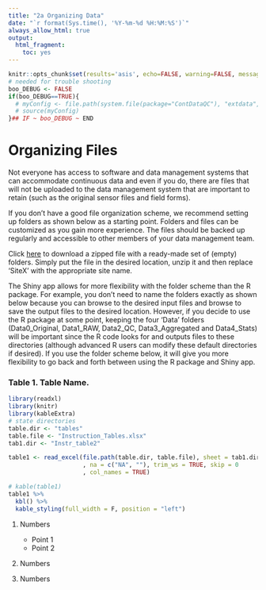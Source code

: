```yaml
---
title: "2a Organizing Data"
date: "`r format(Sys.time(), '%Y-%m-%d %H:%M:%S')`"
always_allow_html: true
output:
  html_fragment:
    toc: yes
---
```


```r
knitr::opts_chunk$set(results='asis', echo=FALSE, warning=FALSE, message = FALSE)
# needed for trouble shooting
boo_DEBUG <- FALSE
if(boo_DEBUG==TRUE){
  # myConfig <- file.path(system.file(package="ContDataQC"), "extdata", "config.ORIG.R")
  # source(myConfig)
}## IF ~ boo_DEBUG ~ END
```

# Organizing Files

Not everyone has access to software and data management systems that can accommodate continuous data and even if you do, there are files that will not be uploaded to the data management system that are important to retain (such as the original sensor files and field forms). 

If you don’t have a good file organization scheme, we recommend setting up folders as shown below as a starting point. Folders and files can be customized as you gain more experience. The files should be backed up regularly and accessible to other members of your data management team.

Click [here](PUT HYPERLINK HERE) to download a zipped file with a ready-made set of (empty) folders. Simply put the file in the desired location, unzip it and then replace ‘SiteX’ with the appropriate site name.

The Shiny app allows for more flexibility with the folder scheme than the R package. For example, you don’t need to name the folders exactly as shown below because you can browse to the desired input files and browse to save the output files to the desired location. However, if you decide to use the R package at some point, keeping the four ‘Data’ folders (Data0_Original, Data1_RAW, Data2_QC, Data3_Aggregated and Data4_Stats) will be important since the R code looks for and outputs files to these directories (although advanced R users can modify these default directories if desired). If you use the folder scheme below, it will give you more flexibility to go back and forth between using the R package and Shiny app.

### Table 1. Table Name.
```r
library(readxl)
library(knitr)
library(kableExtra)
# state directories
table.dir <- "tables"
table.file <- "Instruction_Tables.xlsx"
tab1.dir <- "Instr_table2"

table1 <- read_excel(file.path(table.dir, table.file), sheet = tab1.dir
                     , na = c("NA", ""), trim_ws = TRUE, skip = 0
                     , col_names = TRUE)  

# kable(table1)
table1 %>% 
  kbl() %>% 
  kable_styling(full_width = F, position = "left")
```



1. Numbers
    + Point 1
    + Point 2 

2. Numbers

3. Numbers
